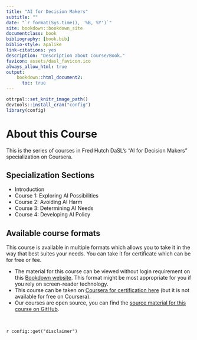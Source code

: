 ```yaml
---
title: "AI for Decision Makers"
subtitle: ""
date: "`r format(Sys.time(), '%B, %Y')`"
site: bookdown::bookdown_site
documentclass: book
bibliography: [book.bib]
biblio-style: apalike
link-citations: yes
description: "Description about Course/Book."
favicon: assets/dasl_favicon.ico
always_allow_html: true
output:
    bookdown::html_document2:
      toc: true
---
```


```r
ottrpal::set_knitr_image_path()
devtools::install_cran("config")
library(config)
```

# About this Course {-}

This is the series of courses in Fred Hutch DaSL's "AI for Decision Makers" specialization on Coursera.

## Specialization Sections 

* Introduction
* Course 1: Exploring AI Possibilities
* Course 2: Avoiding AI Harm
* Course 3: Determining AI Needs
* Course 4: Developing AI Policy

## Available course formats

This course is available in multiple formats which allows you to take it in the way that best suites your needs. You can take it for certificate which can be for free or fee.

- The material for this course can be viewed without login requirement on this [Bookdown website](https://hutchdatascience.org/AI_for_Decision_Makers/). This format might be most appropriate for you if you rely on screen-reader technology.
<!-- - This course can be taken for [free certification through Leanpub](LINK HERE). -->
- This course can be taken on [Coursera for certification here](https://www.coursera.org/learn/exploring-ai-possibilities/) (but it is not available for free on Coursera).
- Our courses are open source, you can find the [source material for this course on GitHub](https://github.com/fhdsl/AI_for_Decision_Makers).

<br>
<div class = disclaimer>
`r config::get("disclaimer")`
</div>
